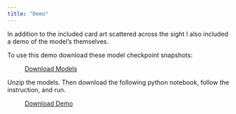 ```yaml
---
title: "Demo"
---
```


In addition to the included card art scattered across the sight I also included a demo of the model's themselves.

To use this demo download these model checkpoint snapshots:

&nbsp;&nbsp;&nbsp;&nbsp;&nbsp;&nbsp;&nbsp;&nbsp;&nbsp;&nbsp;<a href="models.zip" class="download" title="Download Models Here">Download Models</a>

Unzip the models. Then download the following python notebook, follow the instruction, and run.

&nbsp;&nbsp;&nbsp;&nbsp;&nbsp;&nbsp;&nbsp;&nbsp;&nbsp;&nbsp;<a href="MTGNet_demo.ipynb" class="download" title="Download Demo Here">Download Demo</a>